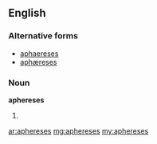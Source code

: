 ==English==

===Alternative forms===
* [[aphaereses]]
* [[aphæreses]]

===Noun===
'''aphereses''' {{p}}

# {{plural of|[[apheresis#English|apheresis]]}}

[[ar:aphereses]]
[[mg:aphereses]]
[[my:aphereses]]